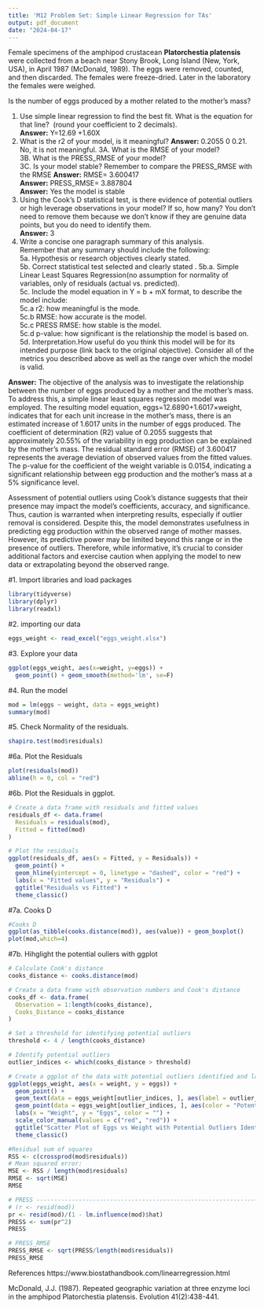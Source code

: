 ```yaml
---
title: 'M12 Problem Set: Simple Linear Regression for TAs'
output: pdf_document
date: "2024-04-17"
---
```


Female specimens of the amphipod crustacean **Platorchestia platensis** were collected from a beach near Stony Brook, Long Island (New, York, USA), in April 1987 (McDonald, 1989). The eggs were removed, counted, and then discarded. The females were freeze-dried. Later in the laboratory the females were weighed.

Is the number of eggs produced by a mother related to the mother's mass?

1. Use simple linear regression to find the best fit. What is the equation for that line?&nbsp; (round your coefficient to 2 decimals).  
**Answer:** Y=12.69 +1.60X  
2. What is the r2 of your model, is it meaningful?
**Answer:** 0.2055 0 0.21.  No, it is not meaningful.
3A. What is the RMSE of your model?  
3B. What is the PRESS_RMSE of your model?  
3C. Is your model stable? Remember to compare the PRESS_RMSE with the RMSE
**Answer:** RMSE= 3.600417  
**Answer:** PRESS_RMSE= 3.887804  
**Answer:** Yes the model is stable  
4. Using the Cook's D statistical test, is there evidence of potential outliers or high leverage observations in your model? If so, how many? You don't need to remove them because we don't know if they are genuine data points, but you do need to identify them.  
**Answer:** 3
5. Write a concise one paragraph summary of this analysis.  
Remember that any summary should include the following:  
5a. Hypothesis or research objectives clearly stated.  
5b. Correct statistical test selected and clearly stated  .
  5b.a. Simple Linear Least Squares Regression(no assumption for normality of variables, only of residuals (actual vs. predicted).  
5c. Include the model equation in Y = b + mX format, to describe the model include:  
  5c.a r2: how meaningful is the mode.  
  5c.b RMSE: how accurate is the model.  
  5c.c PRESS RMSE: how stable is the model.  
  5c.d p-value: how significant is the relationship the model is based on.  
5d. Interpretation.How useful do you think this model will be for its intended purpose (link back to the original objective). Consider all of the metrics you described above as well as the range over which the model is valid.  

**Answer:** The objective of the analysis was to investigate the relationship between the number of eggs produced by a mother and the mother's mass. To address this, a simple linear least squares regression model was employed. The resulting model equation, eggs=12.6890+1.6017×weight, indicates that for each unit increase in the mother's mass, there is an estimated increase of 1.6017 units in the number of eggs produced. The coefficient of determination (R2) value of 0.2055 suggests that approximately 20.55% of the variability in egg production can be explained by the mother's mass. The residual standard error (RMSE) of 3.600417 represents the average deviation of observed values from the fitted values. The p-value for the coefficient of the weight variable is 0.0154, indicating a significant relationship between egg production and the mother's mass at a 5% significance level.

Assessment of potential outliers using Cook's distance suggests that their presence may impact the model's coefficients, accuracy, and significance. Thus, caution is warranted when interpreting results, especially if outlier removal is considered. Despite this, the model demonstrates usefulness in predicting egg production within the observed range of mother masses. However, its predictive power may be limited beyond this range or in the presence of outliers. Therefore, while informative, it's crucial to consider additional factors and exercise caution when applying the model to new data or extrapolating beyond the observed range.


#1. Import libraries and load packages
```r
library(tidyverse)
library(dplyr)
library(readxl)
```


#2. importing our data
```r
eggs_weight <- read_excel("eggs_weight.xlsx")
```

#3. Explore your data
```r
ggplot(eggs_weight, aes(x=weight, y=eggs)) +
  geom_point() + geom_smooth(method='lm', se=F)
```

#4. Run the model
```r
mod = lm(eggs ~ weight, data = eggs_weight)
summary(mod)
```

#5. Check Normality of the residuals.
```r
shapiro.test(mod$residuals)
```

#6a. Plot the Residuals
```r
plot(residuals(mod))
abline(h = 0, col = "red")
```

#6b. Plot the Residuals in ggplot.
```r
# Create a data frame with residuals and fitted values
residuals_df <- data.frame(
  Residuals = residuals(mod),
  Fitted = fitted(mod)
)

# Plot the residuals
ggplot(residuals_df, aes(x = Fitted, y = Residuals)) +
  geom_point() +
  geom_hline(yintercept = 0, linetype = "dashed", color = "red") +
  labs(x = "Fitted values", y = "Residuals") +
  ggtitle("Residuals vs Fitted") +
  theme_classic()
```

#7a. Cooks D
```r
#Cooks D
ggplot(as_tibble(cooks.distance(mod)), aes(value)) + geom_boxplot()
plot(mod,which=4)
```

#7b. Hihglight the potential ouliers with ggplot
```r
# Calculate Cook's distance
cooks_distance <- cooks.distance(mod)

# Create a data frame with observation numbers and Cook's distance
cooks_df <- data.frame(
  Observation = 1:length(cooks_distance),
  Cooks_Distance = cooks_distance
)

# Set a threshold for identifying potential outliers
threshold <- 4 / length(cooks_distance)

# Identify potential outliers
outlier_indices <- which(cooks_distance > threshold)

# Create a ggplot of the data with potential outliers identified and labeled
ggplot(eggs_weight, aes(x = weight, y = eggs)) +
  geom_point() +
  geom_text(data = eggs_weight[outlier_indices, ], aes(label = outlier_indices), hjust = -0.2, vjust = 0.5, size = 3) +
  geom_point(data = eggs_weight[outlier_indices, ], aes(color = "Potential Outliers"), size = 3) +
  labs(x = "Weight", y = "Eggs", color = "") +
  scale_color_manual(values = c("red", "red")) +
  ggtitle("Scatter Plot of Eggs vs Weight with Potential Outliers Identified") +
  theme_classic()
```


```r
#Residual sum of squares
RSS <- c(crossprod(mod$residuals))
# Mean squared error:
MSE <- RSS / length(mod$residuals)
RMSE <- sqrt(MSE)
RMSE
```

```r
# PRESS -------------------------------------------------------------------
# (r <- resid(mod))
pr <- resid(mod)/(1 - lm.influence(mod)$hat)
PRESS <- sum(pr^2)
PRESS

# PRESS_RMSE
PRESS_RMSE <- sqrt(PRESS/length(mod$residuals))
PRESS_RMSE
```


References
https://www.biostathandbook.com/linearregression.html

McDonald, J.J. (1987). Repeated geographic variation at three enzyme loci in the amphipod Platorchestia platensis. Evolution 41(2):438-441.
